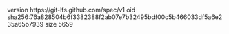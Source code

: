 version https://git-lfs.github.com/spec/v1
oid sha256:76a828504b6f3382388f2ab07e7b32495bdf00c5b466033df5a6e235a65b7939
size 5659
